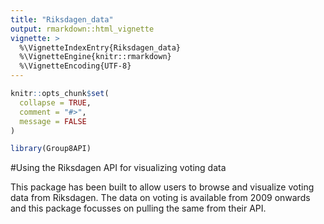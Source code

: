 ```yaml
---
title: "Riksdagen_data"
output: rmarkdown::html_vignette
vignette: >
  %\VignetteIndexEntry{Riksdagen_data}
  %\VignetteEngine{knitr::rmarkdown}
  %\VignetteEncoding{UTF-8}
---
```


```r
knitr::opts_chunk$set(
  collapse = TRUE,
  comment = "#>",
  message = FALSE
)
```

```r
library(Group8API)
```

#Using the Riksdagen API for visualizing voting data

This package has been built to allow users to browse and visualize voting data from Riksdagen. The data on voting is available from 2009 onwards and this package focusses on pulling the same from their API.
